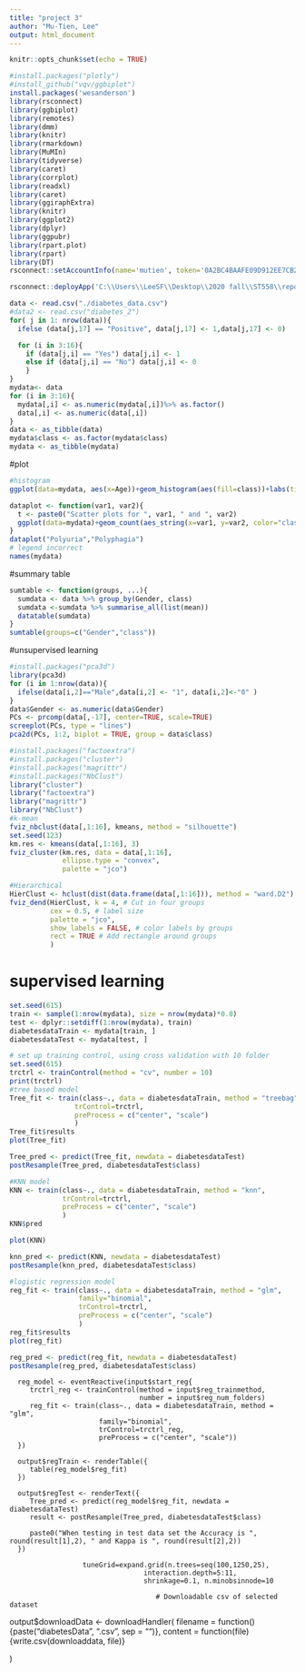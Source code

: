 ```yaml
---
title: "project 3"
author: "Mu-Tien, Lee"
output: html_document
---
```


```r
knitr::opts_chunk$set(echo = TRUE)
```

```r
#install.packages("plotly")
#install_github("vqv/ggbiplot")
install.packages('wesanderson')
library(rsconnect)
library(ggbiplot)
library(remotes)
library(dmm)
library(knitr)
library(rmarkdown)
library(MuMIn)
library(tidyverse)
library(caret)
library(corrplot)
library(readxl)
library(caret)
library(ggiraphExtra)
library(knitr)
library(ggplot2)
library(dplyr)
library(ggpubr)
library(rpart.plot)
library(rpart)
library(DT)
rsconnect::setAccountInfo(name='mutien', token='0A2BC4BAAFE09D912EE7CB21B87BBA88', secret='W0xdI1quIfYRq/G7tR+tN1VF2PAoXKOmbkOtpyZf')

rsconnect::deployApp('C:\\Users\\LeeSF\\Desktop\\2020 fall\\ST558\\repo\\ST558_Project3\\Project3') 
```

```r
data <- read.csv("./diabetes_data.csv")
#data2 <- read.csv("diabetes_2")
for( j in 1: nrow(data)){    
  ifelse (data[j,17] == "Positive", data[j,17] <- 1,data[j,17] <- 0)

  for (i in 3:16){
    if (data[j,i] == "Yes") data[j,i] <- 1
    else if (data[j,i] == "No") data[j,i] <- 0
    }
} 
mydata<- data
for (i in 3:16){
  mydata[,i] <- as.numeric(mydata[,i])%>% as.factor()
  data[,i] <- as.numeric(data[,i])
}
data <- as_tibble(data)
mydata$class <- as.factor(mydata$class)
mydata <- as_tibble(mydata)
```

#plot
```r
#histogram
ggplot(data=mydata, aes(x=Age))+geom_histogram(aes(fill=class))+labs(title = "Histogram for age seperate by test result")+facet_grid(.~Gender)+scale_fill_discrete(name="Test result", labels=c("Negative", "Positive"))

dataplot <- function(var1, var2){
  t <- paste0("Scatter plots for ", var1, " and ", var2)
  ggplot(data=mydata)+geom_count(aes_string(x=var1, y=var2, color="class",alpha=0.8))+facet_grid(.~Gender)+labs(title = t)+ scale_fill_discrete(name="Test result", labels=c("Negative", "Positive"))
}
dataplot("Polyuria","Polyphagia")
# legend incorrect
names(mydata)
```
#summary table
```r
sumtable <- function(groups, ...){
  sumdata <- data %>% group_by(Gender, class)
  sumdata <-sumdata %>% summarise_all(list(mean))
  datatable(sumdata)
}
sumtable(groups=c("Gender","class"))
```

#unsupervised learning
```r
#install.packages("pca3d")
library(pca3d)
for (i in 1:nrow(data)){
  ifelse(data[i,2]=="Male",data[i,2] <- "1", data[i,2]<-"0" )
}
data$Gender <- as.numeric(data$Gender)
PCs <- prcomp(data[,-17], center=TRUE, scale=TRUE)
screeplot(PCs, type = "lines")
pca2d(PCs, 1:2, biplot = TRUE, group = data$class)
```

```r
#install.packages("factoextra")
#install.packages("cluster")
#install.packages("magrittr")
#install.packages("NbClust")
library("cluster")
library("factoextra")
library("magrittr")
library("NbClust")
#k-mean
fviz_nbclust(data[,1:16], kmeans, method = "silhouette")
set.seed(123)
km.res <- kmeans(data[,1:16], 3)
fviz_cluster(km.res, data = data[,1:16],
             ellipse.type = "convex",
             palette = "jco")

#Hierarchical 
HierClust <- hclust(dist(data.frame(data[,1:16])), method = "ward.D2")
fviz_dend(HierClust, k = 4, # Cut in four groups
          cex = 0.5, # label size
          palette = "jco",
          show_labels = FALSE, # color labels by groups
          rect = TRUE # Add rectangle around groups
          )
```

# supervised learning
```r
set.seed(615)
train <- sample(1:nrow(mydata), size = nrow(mydata)*0.8)
test <- dplyr::setdiff(1:nrow(mydata), train)
diabetesdataTrain <- mydata[train, ]
diabetesdataTest <- mydata[test, ]

# set up training control, using cross validation with 10 folder
set.seed(615)
trctrl <- trainControl(method = "cv", number = 10)
print(trctrl)
#tree based model
Tree_fit <- train(class~., data = diabetesdataTrain, method = "treebag",
                trControl=trctrl,
                preProcess = c("center", "scale")
                )
Tree_fit$results
plot(Tree_fit)

Tree_pred <- predict(Tree_fit, newdata = diabetesdataTest)
postResample(Tree_pred, diabetesdataTest$class)

#KNN model
KNN <- train(class~., data = diabetesdataTrain, method = "knn",
             trControl=trctrl,
             preProcess = c("center", "scale")
             )
KNN$pred

plot(KNN)

knn_pred <- predict(KNN, newdata = diabetesdataTest)
postResample(knn_pred, diabetesdataTest$class)

#logistic regression model
reg_fit <- train(class~., data = diabetesdataTrain, method = "glm",
                 family="binomial",
                 trControl=trctrl,
                 preProcess = c("center", "scale")
                 )
reg_fit$results
plot(reg_fit)

reg_pred <- predict(reg_fit, newdata = diabetesdataTest)
postResample(reg_pred, diabetesdataTest$class)

```
      reg_model <- eventReactive(input$start_reg{
         trctrl_reg <- trainControl(method = input$reg_trainmethod, 
                                    number = input$reg_num_folders)
         reg_fit <- train(class~., data = diabetesdataTrain, method = "glm",
                          family="binomial",
                          trControl=trctrl_reg,
                          preProcess = c("center", "scale"))
      })

      output$regTrain <- renderTable({
         table(reg_model$reg_fit)
      })

      output$regTest <- renderText({
         Tree_pred <- predict(reg_model$reg_fit, newdata = diabetesdataTest)
         result <- postResample(Tree_pred, diabetesdataTest$class)
         
         paste0("When testing in test data set the Accuracy is ", round(result[1],2), " and Kappa is ", round(result[2],2))
      })
      
                      tuneGrid=expand.grid(n.trees=seq(100,1250,25),
                                     interaction.depth=5:11,
                                     shrinkage=0.1, n.minobsinnode=10
                                     
                                        # Downloadable csv of selected dataset 
   output$downloadData <- downloadHandler(
      filename = function(){paste("diabetesData", ".csv", sep = "")},
      content = function(file){write.csv(downloaddata, file)}

   )
